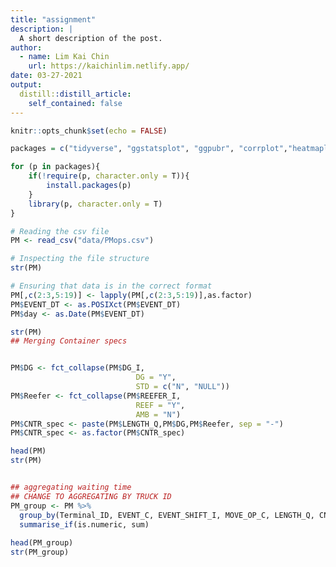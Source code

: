 ```yaml
---
title: "assignment"
description: |
  A short description of the post.
author:
  - name: Lim Kai Chin
    url: https://kaichinlim.netlify.app/
date: 03-27-2021
output:
  distill::distill_article:
    self_contained: false
---
```



```r
knitr::opts_chunk$set(echo = FALSE)
```

```r
packages = c("tidyverse", "ggstatsplot", "ggpubr", "corrplot","heatmaply", "dendextend", "seriation", "readr" , "parallelPlot", "treemap", "ggthemes", "RColorBrewer", "forcats", "GGally", "viridis", "parallelPlot")

for (p in packages){
    if(!require(p, character.only = T)){
        install.packages(p)
    }
    library(p, character.only = T)
}

# Reading the csv file
PM <- read_csv("data/PMops.csv")

# Inspecting the file structure
str(PM)

# Ensuring that data is in the correct format
PM[,c(2:3,5:19)] <- lapply(PM[,c(2:3,5:19)],as.factor)
PM$EVENT_DT <- as.POSIXct(PM$EVENT_DT)
PM$day <- as.Date(PM$EVENT_DT)

str(PM)
## Merging Container specs 


PM$DG <- fct_collapse(PM$DG_I, 
                            DG = "Y",
                            STD = c("N", "NULL"))
PM$Reefer <- fct_collapse(PM$REEFER_I, 
                            REEF = "Y",
                            AMB = "N")
PM$CNTR_spec <- paste(PM$LENGTH_Q,PM$DG,PM$Reefer, sep = "-")
PM$CNTR_spec <- as.factor(PM$CNTR_spec)

head(PM)
str(PM)


## aggregating waiting time 
## CHANGE TO AGGREGATING BY TRUCK ID
PM_group <- PM %>%
  group_by(Terminal_ID, EVENT_C, EVENT_SHIFT_I, MOVE_OP_C, LENGTH_Q, CNTR_TYPE_C, CNTR_ST_C, DG, Reefer, UC_I, OVER_SIZE_I, EQUIPMENT_TYPE_C, day) %>%
  summarise_if(is.numeric, sum)
  
head(PM_group)
str(PM_group)

```


